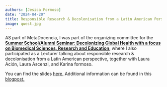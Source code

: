 ```yaml
---
authors: [Jesica Formoso]
date: "2024-04-20"
title: Responsible Research & Decolonisation from a Latin American Perspective
image: quest.jpg
---
```


AS part of MetaDocencia, I was part of the organizing committee for the [**Summer School/Alumni Seminar: Decolonizing Global Health with a focus on Biomedical Sciences, Research and Education**](https://www.bihealth.org/en/notices/summer-school-decolonizing-global-health), where I also participated as a Lecturer talking about responsible research & decolonisation from a Latin American perspective, together with Laura Ación, Laura Ascenzi, and Karina formoso.    


You can find the slides [here.](https://zenodo.org/records/10854851)
Additional information can be found in this [blogpost.](https://www.metadocencia.org/post/2024/20240320-colaboracionquest/)